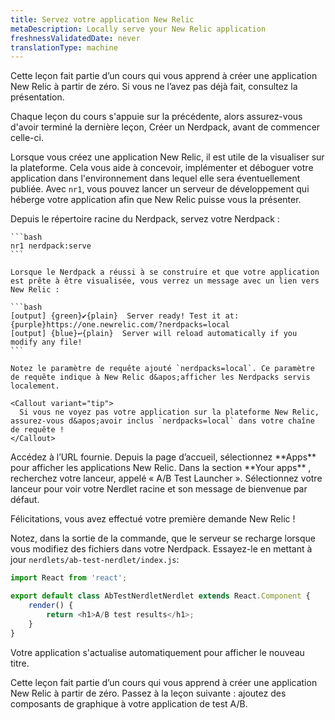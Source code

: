 ```yaml
---
title: Servez votre application New Relic
metaDescription: Locally serve your New Relic application
freshnessValidatedDate: never
translationType: machine
---
```


<Callout variant="tip">
  Cette leçon fait partie d’un cours qui vous apprend à créer une application New Relic à partir de zéro. Si vous ne l’avez pas déjà fait, consultez la présentation.

  Chaque leçon du cours s&apos;appuie sur la précédente, alors assurez-vous d&apos;avoir terminé la dernière leçon, Créer un Nerdpack, avant de commencer celle-ci.
</Callout>

Lorsque vous créez une application New Relic, il est utile de la visualiser sur la plateforme. Cela vous aide à concevoir, implémenter et déboguer votre application dans l&apos;environnement dans lequel elle sera éventuellement publiée. Avec `nr1`, vous pouvez lancer un serveur de développement qui héberge votre application afin que New Relic puisse vous la présenter.

<Steps>
  <Step>
    Depuis le répertoire racine du Nerdpack, servez votre Nerdpack :

    ```bash
    nr1 nerdpack:serve
    ```

    Lorsque le Nerdpack a réussi à se construire et que votre application est prête à être visualisée, vous verrez un message avec un lien vers New Relic :

    ```bash
    [output] {green}✔{plain}  Server ready! Test it at: {purple}https://one.newrelic.com/?nerdpacks=local
    [output] {blue}↩{plain}  Server will reload automatically if you modify any file!
    ```

    Notez le paramètre de requête ajouté `nerdpacks=local`. Ce paramètre de requête indique à New Relic d&apos;afficher les Nerdpacks servis localement.

    <Callout variant="tip">
      Si vous ne voyez pas votre application sur la plateforme New Relic, assurez-vous d&apos;avoir inclus `nerdpacks=local` dans votre chaîne de requête !
    </Callout>
  </Step>

  <Step>
    Accédez à l’URL fournie. Depuis la page d’accueil, sélectionnez **Apps** pour afficher les applications New Relic.
  </Step>

  <Step>
    Dans la section **Your apps** , recherchez votre lanceur, appelé « A/B Test Launcher ».
  </Step>

  <Step>
    Sélectionnez votre lanceur pour voir votre Nerdlet racine et son message de bienvenue par défaut.
  </Step>
</Steps>

Félicitations, vous avez effectué votre première demande New Relic !

Notez, dans la sortie de la commande, que le serveur se recharge lorsque vous modifiez des fichiers dans votre Nerdpack. Essayez-le en mettant à jour `nerdlets/ab-test-nerdlet/index.js`:

```js fileName=nerdlets/ab-test-nerdlet/index.js lineHighlight=5
import React from 'react';

export default class AbTestNerdletNerdlet extends React.Component {
    render() {
        return <h1>A/B test results</h1>;
    }
}
```

Votre application s&apos;actualise automatiquement pour afficher le nouveau titre.

<Callout variant="course">
  Cette leçon fait partie d’un cours qui vous apprend à créer une application New Relic à partir de zéro. Passez à la leçon suivante : ajoutez des composants de graphique à votre application de test A/B.
</Callout>